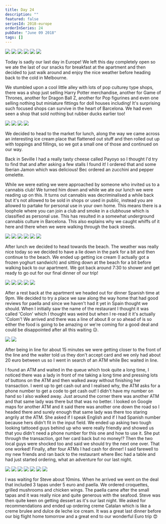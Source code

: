 ```yaml
---
title: Day 24
description: ""
featured: false
seriesId: 2018-europe
orderInSeries: 24
pubDate: "June 09 2018"
tags: []
---
```



<Grid columns={3}>
  <Img
    src="/src/content/travel/2018-europe/assets/2af3bc65-239f-4412-8438-e69ab0c1106e-7e26c98933042a8c708dfcc78a70fe67c60a54c8.jpg"
    colSpan={2}
    rowSpan={2}
  />
  <Img src="/src/content/travel/2018-europe/assets/9a894851-7034-43c0-add2-fd6e440cec67-4d842ce3c7f8ca191afd1bd2170594006ca0fb73.jpg" />
  <Img src="/src/content/travel/2018-europe/assets/94096bf6-9e60-4fd1-87d4-e97e4894ced1-b67e7507fa85a27db9a6fa4b0e9f21cf39634643.jpg" />
  <Img src="/src/content/travel/2018-europe/assets/a0eaa4bb-cf9a-4e58-ba8c-385411595dcb-01d0e2b2040bd83f82ebd00ecc0661cef0b08918.jpg" />
  <Img src="/src/content/travel/2018-europe/assets/4cd66cce-ccf6-4dba-a64a-8dd5083203ea-53ff4fb32cfba0c799fe0fbad18c95c1f03e7e44.jpg" />
  <Img src="/src/content/travel/2018-europe/assets/36cbdd30-fa0b-4adb-b7bd-4a4d245eceb4-fd72116b5f35f0cb78e055858381efd9ea1ae556.jpg" />
</Grid>

Today is sadly our last day in Europe! We left this day completely open so we ate the last of our snacks for breakfast at the apartment and then decided to just walk around and enjoy the nice weather before heading back to the cold in Melbourne.

We stumbled upon a cool little alley with lots of pop culturey type shops, there was a shop just selling Harry Potter merchandise, another for Game of Thrones, another for Dragon Ball Z, another for Pop figurines and even one selling nothing but miniature fittings for doll houses including! It's surprising such focused shops can survive in the heart of Barcelona. We had even seen a shop that sold nothing but rubber ducks earlier too!

<Grid columns={2}>
  <Img src="/src/content/travel/2018-europe/assets/993c6fae-b11d-4679-84fb-02ee0ef560ec-e71bb65d5187b21f0bbcd01dc18342ffe29ae453.jpg" />
  <Img src="/src/content/travel/2018-europe/assets/4706b9fe-2feb-4aa2-b494-738843ced44d-6164a88de62e55495d4b775e10b4c0a510bd836d.jpg" />
  <Img src="/src/content/travel/2018-europe/assets/a6618efe-abef-40e8-894d-25fd272d9b1a-4fa310801bc6084e6617b648eefdaf5a48c0a90c.jpg" />
  <Img src="/src/content/travel/2018-europe/assets/56210b21-a655-45e2-b9db-681a461e2288-feccae2a9803056485557ea25bc4ba2fd40ae3f0.jpg" />
</Grid>

We decided to head to the market for lunch, along the way we came across an interesting ice cream place that flattened out stuff and then rolled out up with toppings and fillings, so we got a small one of those and continued on our way.

Back in Seville I had a really tasty cheese called Payoyo so I thought I'd try to find that and after asking a few stalls I found it! I ordered that and some Iberian Jamon which was delicious! Bec ordered an zucchini and pepper omelette.

While we were eating we were approached by someone who invited us to a cannabis club! We turned him down and while we ate our lunch we were reading up on this. It turns out cannabis was decriminalised a while back but it's not allowed to be sold in shops or used in public, instead you are allowed to partake for personal use in your own home. This means there is a loophole where you can join a club and smoke in a clubhouse which is classified as personal use. This has resulted in a somewhat underground cannabis culture in Barcelona. This also explains why we caught whiffs of it here and there when we were walking through the back streets.

<Grid columns={3}>
  <Img
    src="/src/content/travel/2018-europe/assets/c944a6ca-dcf8-4240-bcc1-adc93aa50315-4695afe4ebce67c1c5a35a0647a8194db1e3bc2d.jpg"
    colSpan={2}
    rowSpan={2}
  />
  <Img src="/src/content/travel/2018-europe/assets/476c1460-65fb-4170-a46b-9bb862057bf3-348e576787afd460ccae8341662fcedd4293553c.jpg" />
  <Img src="/src/content/travel/2018-europe/assets/5b2c3413-c54f-4014-afdb-3a8a161dcd5c-8991f43e679437239dfb4cefd15f176706cf69fa.jpg" />
  <Img src="/src/content/travel/2018-europe/assets/e1026888-41a5-4e0a-b6be-415833df38d3-ae7097df12f5e444374f6eb95b30832b6f8dc42c.jpg" />
  <Img src="/src/content/travel/2018-europe/assets/72a7e01e-32ab-4b64-bbf2-587f3b01eae0-394362d4628786fceb3c94d53d2bacc2d717b172.jpg" />
  <Img src="/src/content/travel/2018-europe/assets/19a91bc3-ab21-430e-a717-ccf9f796b14a-94bf480d301899e53851a50dd3ef93c84c3c0345.jpg" />
</Grid>

After lunch we decided to head towards the beach. The weather was really nice today so we decided to have a lie down in the park for a bit and then continue to the beach. We ended up getting ice cream (I actually got a frozen yoghurt sandwich) and sitting down at the beach for a bit before walking back to our apartment. We got back around 7:30 to shower and get ready to go out for our final dinner of our trip!

<Grid columns={6}>
  <Img
    src="/src/content/travel/2018-europe/assets/fce2fd02-fb95-4424-8b63-b08c7b37330b-65d18f8ad33974c59574832507bf1d6a4f0526b2.jpg"
    colSpan={2}
  />
  <Img
    src="/src/content/travel/2018-europe/assets/3ad6bbf7-eb36-45ee-af33-464417b1756a-481a3c9cd6f9ce7378154911ed8302ae635cf1b9.jpg"
    colSpan={2}
  />
  <Img
    src="/src/content/travel/2018-europe/assets/377c4eb6-3ce1-4791-b957-a8debe5b1e77-9e7c401d4264111740fe871652c0c5d33ab47c5a.jpg"
    colSpan={2}
  />
  <Img
    src="/src/content/travel/2018-europe/assets/4e983143-2445-40b0-8ada-7a06446291ef-f9eff08362c68ccf513ed3cd0dbbb9a4dc033cdc.jpg"
    colSpan={3}
  />
  <Img
    src="/src/content/travel/2018-europe/assets/3b509c81-6d9d-44f2-a0bf-cc242dabf66f-725c277c214ba8ec144cb50cd19d05b466a27ed6.jpg"
    colSpan={3}
  />
</Grid>

After a rest back at the apartment we headed out for dinner Spanish time at 9pm. We decided to try a place we saw along the way home that had good reviews for paella and since we haven't had it yet in Spain thought we should. When I initially saw the name of the restaurant I thought it was called 'Colon' which I thought was weird but when I re-read it it's actually 'Colom'! We arrived and there was a line of about 8 or so ahead of is so either the food is going to be amazing or we're coming for a good deal and could be disappointed after all this waiting 😥.

<Grid columns={2}>
  <Img src="/src/content/travel/2018-europe/assets/c32c8b40-5183-4c2d-9ee9-90cfb1c7419d-87e64debd99b9f29bdfe755d95f0010d7b6cf907.jpg" />
  <Img src="/src/content/travel/2018-europe/assets/83cfc91b-43b7-4867-a9c0-b21b9c835072-f39713560ba79825ab9eb415c6b8ba43fc399e66.jpg" />
</Grid>

After being in line for about 15 minutes we were getting closer to the front of the line and the waiter told us they don't accept card and we only had about 20 euro between us so I went in search of an ATM while Bec waited in line.

I found an ATM and waited in the queue which took quite a long time, I noticed there was a lady in front of me taking a long time and pressing lots of buttons on the ATM and then walked away without finishing her transaction. I went up to get cash out and I realised why, the ATM asks for a phone number to get a code to get cash out! I didn't have my number on hand so I also walked away. Just around the corner there was another ATM and that same lady was there but that was no better. I looked on Google maps for another ATM and it said there was another one down the road so I headed there and surely enough that same lady was there too staring angrily at the ATM. She asked if I speak English and if I had Spanish number because hers didn't fit in the input field. We ended up asking two tough looking tattooed guys behind up who were really friendly and showed us that you didn't need a phone number for this one and how to use it. She put through the transaction, got her card back but no money!? Then the two local guys were shocked too and said we should try the next one over. That one worked! Finally, after four ATMs I had cash for dinner! I said farewell to my new friends and ran back to the restaurant where Bec had a table and had just started ordering, what an adventure for our last night.

<Grid columns={4}>
  <Img
    src="/src/content/travel/2018-europe/assets/24cb9ac6-890c-42f8-97b8-138ac04ae19e-0648746e27a5e19ad688cf315a5a462389a458fb.jpg"
    colSpan={2}
  />
  <Img
    src="/src/content/travel/2018-europe/assets/0b20af8e-cb6e-4fb9-a970-241d231dc541-11493a2b006c654c83879fdb8ff31b208d5686c6.jpg"
    colSpan={2}
  />
  <Img src="/src/content/travel/2018-europe/assets/4577e97a-a5e8-44d1-8273-bfc9a1cb0b30-d5814212a9a7ddfbdc10893c4a31bdfe8868afe8.jpg" />
  <Img src="/src/content/travel/2018-europe/assets/99035337-d5a5-4729-b7e1-1d8ba78ee268-a09a055b53af5e1edaf5449b991d42c06ae608c4.jpg" />
  <Img
    src="/src/content/travel/2018-europe/assets/28363b1a-23c2-4d86-932a-8515bc541ad3-4d2d6293681f9fbcfcea91f455e90c245ae6bc0e.jpg"
    colSpan={2}
    rowSpan={2}
  />
  <Img src="/src/content/travel/2018-europe/assets/a243d63c-00d4-4369-bb0b-5d83c7d3ded0-41f0a1517beff406fd6d9b5bdeaf66c274266385.jpg" />
  <Img src="/src/content/travel/2018-europe/assets/a355b65e-af67-4383-a4dd-17b95a0bbd5b-38c6d26c0c51a4ad2ce5233fea799f35c558363c.jpg" />
</Grid>

I was waiting for Steve about 10mins. When he arrived we went on the deal that included 3 tapas under 5 euro and paella. We ordered croquettes, grilled mushrooms and chicken wings. The paella came after the small tapas and it was really nice and quite generous with the seafood. Steve was then quite keen on getting dessert as it's our last night. We asked for recommendations and ended up ordering creme Catalan which is like a creme brulee and dulce de leche ice cream. It was a great last dinner before our big flight home tomorrow and a great end to our wonderful Euro trip 😍
